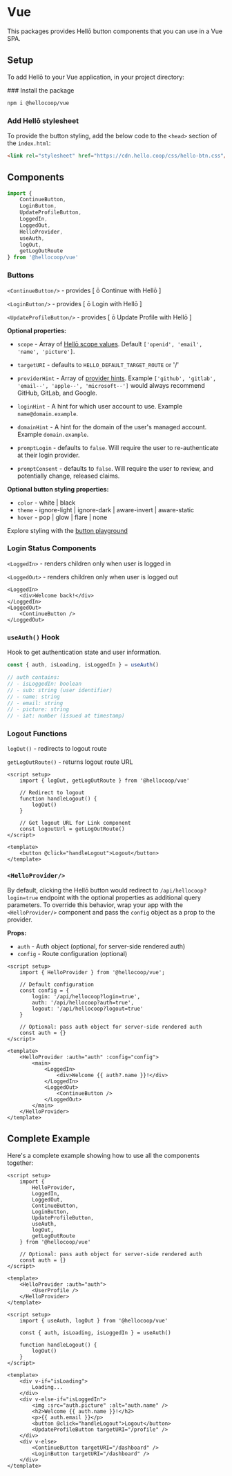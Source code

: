 
# Vue

This packages provides Hellō button components that you can use in a Vue SPA.

## Setup

To add Hellō to your Vue application, in your project directory:

<Steps>
### Install the package

```sh npm2yarn
npm i @hellocoop/vue
```

### Add Hellō stylesheet

To provide the button styling, add the below code to the `<head>` section of the `index.html`:

```html
<link rel="stylesheet" href="https://cdn.hello.coop/css/hello-btn.css"/>
```
</Steps>

## Components

```typescript
import { 
    ContinueButton, 
    LoginButton, 
    UpdateProfileButton,
    LoggedIn,
    LoggedOut,
    HelloProvider,
    useAuth,
    logOut,
    getLogOutRoute
} from '@hellocoop/vue'
```

### Buttons

`<ContinueButton/>` - provides \[ ō Continue with Hellō \]

`<LoginButton/>` - provides \[ ō Login with Hellō \]

`<UpdateProfileButton/>` - provides \[ ō Update Profile with Hellō \]

**Optional properties:**

- `scope` - Array of [Hellō scope values](/docs/scopes). Default `['openid', 'email', 'name', 'picture']`.
- `targetURI` - defaults to `HELLO_DEFAULT_TARGET_ROUTE` or '/'
- `providerHint` - Array of [provider hints](/docs/apis/wallet). Example `['github', 'gitlab', 'email--', 'apple--', 'microsoft--']` would always recommend GitHub, GitLab, and Google.
- `loginHint` - A hint for which user account to use. Example `name@domain.example`.
- `domainHint` - A hint for the domain of the user's managed account. Example `domain.example`.

- `promptLogin` - defaults to `false`. Will require the user to re-authenticate at their login provider.
- `promptConsent` - defaults to `false`. Will require the user to review, and potentially change, released claims.

**Optional button styling properties:**
- `color` - white | black
- `theme` - ignore-light | ignore-dark | aware-invert | aware-static
- `hover` - pop | glow | flare | none

Explore styling with the [button playground](/docs/buttons/#explorer)

### Login Status Components

`<LoggedIn>` - renders children only when user is logged in

`<LoggedOut>` - renders children only when user is logged out

```vue
<LoggedIn>
    <div>Welcome back!</div>
</LoggedIn>
<LoggedOut>
    <ContinueButton />
</LoggedOut>
```

### `useAuth()` Hook

Hook to get authentication state and user information.

```typescript
const { auth, isLoading, isLoggedIn } = useAuth()

// auth contains:
// - isLoggedIn: boolean
// - sub: string (user identifier)
// - name: string
// - email: string
// - picture: string
// - iat: number (issued at timestamp)
```

### Logout Functions

`logOut()` - redirects to logout route

`getLogOutRoute()` - returns logout route URL

```vue
<script setup>
    import { logOut, getLogOutRoute } from '@hellocoop/vue'
    
    // Redirect to logout
    function handleLogout() {
        logOut()
    }
    
    // Get logout URL for Link component
    const logoutUrl = getLogOutRoute()
</script>

<template>
    <button @click="handleLogout">Logout</button>
</template>
```

### `<HelloProvider/>`

By default, clicking the Hellō button would redirect to `/api/hellocoop?login=true` endpoint with the optional properties as additional query parameters. To override this behavior, wrap your app with the `<HelloProvider/>` component and pass the `config` object as a prop to the provider.

**Props:**
- `auth` - Auth object (optional, for server-side rendered auth)
- `config` - Route configuration (optional)

```vue filename="App.vue"
<script setup>
    import { HelloProvider } from '@hellocoop/vue';

    // Default configuration
    const config = {
        login: '/api/hellocoop?login=true',
        auth: '/api/hellocoop?auth=true',
        logout: '/api/hellocoop?logout=true'
    }
    
    // Optional: pass auth object for server-side rendered auth
    const auth = {}
</script>

<template>
    <HelloProvider :auth="auth" :config="config">
        <main>
            <LoggedIn>
                <div>Welcome {{ auth?.name }}!</div>
            </LoggedIn>
            <LoggedOut>
                <ContinueButton />
            </LoggedOut>
        </main>
    </HelloProvider>
</template>
```

## Complete Example

Here's a complete example showing how to use all the components together:

```vue filename="App.vue"
<script setup>
    import { 
        HelloProvider,
        LoggedIn, 
        LoggedOut, 
        ContinueButton, 
        LoginButton,
        UpdateProfileButton,
        useAuth,
        logOut,
        getLogOutRoute
    } from '@hellocoop/vue'
    
    // Optional: pass auth object for server-side rendered auth
    const auth = {}
</script>

<template>
    <HelloProvider :auth="auth">
        <UserProfile />
    </HelloProvider>
</template>
```

```vue filename="UserProfile.vue"
<script setup>
    import { useAuth, logOut } from '@hellocoop/vue'
    
    const { auth, isLoading, isLoggedIn } = useAuth()
    
    function handleLogout() {
        logOut()
    }
</script>

<template>
    <div v-if="isLoading">
        Loading...
    </div>
    <div v-else-if="isLoggedIn">
        <img :src="auth.picture" :alt="auth.name" />
        <h2>Welcome {{ auth.name }}!</h2>
        <p>{{ auth.email }}</p>
        <button @click="handleLogout">Logout</button>
        <UpdateProfileButton targetURI="/profile" />
    </div>
    <div v-else>
        <ContinueButton targetURI="/dashboard" />
        <LoginButton targetURI="/dashboard" />
    </div>
</template>
```